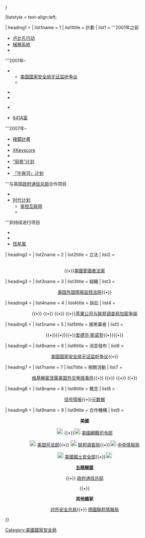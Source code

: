 {{Sidebar with collapsible lists
| float = {{{float|}}}
| name = NSA surveillance
| title = [[File:National Security Agency.svg|80px]]{{break}}[[美國國家安全局]]的[[大规模监控|監控活動]]
| image = [[File:Boundless Informant data collection.svg|200px]]
| caption = 全球NSA執行監視地圖
| expanded   = {{{expanded|{{{1|}}}}}} <!-- displays a specific list -->

|liststyle = text-align:left;

| heading1 = 
| list1name = 1
| list1title = 計劃
| list1 =
'''2001年之前
* [[克里普陀|卢比孔行动]]
* [[梯隊系統]]
* {{tsl|en|Main Core||“芯绳”数据库计划}}
'''2001年–
*{{tsl|en|President's Surveillance Program||總統監視計劃}}
**[[美国国家安全局无证监听争议]]  
**{{tsl|en|Terrorist Surveillance Program||恐怖分子監視計劃}}

*{{tsl|en|Turbulence (NSA)||“湍流”计划}}
*{{tsl|en|Pinwale||“条纹灯芯绒”系统}}{{Small|（数字网络智能检索）}}
*{{tsl|en|MAINWAY||“主干道”数据库}} {{Small|（监听全美通话录音）}}
*[[641A室]]
'''2007年–
*[[稜鏡計畫]]
*{{tsl|en|Boundless Informant||“无国界线人”系统}}{{Small|（公民大数据分析与数据可视化）}}
*[[XKeyscore]]{{Small|（监视外国互联网）}}
*{{tsl|en|Dropmire||“泥滴”计划}}{{Small|（监视驻美外交人员）}}
*[[Fairview|“丽景”计划]]{{Small|（监听外国通话录音）}}
*{{tsl|en|Surveillance Detection Unit||监视检测组}}
*[[Bullrun (NSA計畫)|「牛奔河」计划]]
'''与英国[[政府通信总部]]合作项目
*{{tsl|en|Interception Modernisation Programme||现代化监听计划（IMP）}}
*[[时代计划]]
**[[掌控互联网]]
**{{tsl|en|Global Telecoms Exploitation||全球电信漏洞利用计划}}
'''非持续进行项目
*{{tsl|en|Trailblazer Project||“开拓者”计划}}
*{{tsl|en|ThinThread||“细读”计划}}
*[[恒星风 (情报活动代号)|恆星風]]

| heading2 = 
| list2name = 2
| list2title = 立法
| list2 = 
<center>{{tsl|en|Protect America Act of 2007||2007年保護美國法案}}<br />{{tsl|en|Foreign Intelligence Surveillance Act of 1978 Amendments Act of 2008||2008年FISA修正法案}}{{•}}[[美國愛國者法案]]</center>

| heading3 = 
| list3name = 3
| list3title = 組織
| list3 = 
<center>[[美国外国情报监控法院]]{{•}}{{tsl|en|United States Senate Select Committee on Intelligence||參議院情報委員會}}</center>

| heading4 = 
| list4name = 4
| list4title = 訴訟
| list4 = <center>{{tsl|en|American Civil Liberties Union v. National Security Agency||美国公民自由联盟诉国安局案}}{{•}} {{tsl|en|Hepting v. AT&T||Hepting诉AT&T案}}{{•}} {{tsl|en|Jewel v. NSA||Jewel诉国安局案}}{{•}} {{tsl|en|Clapper v. Amnesty International||克拉珀诉大赦国际案}}{{•}}[[苹果公司与联邦调查局加密争端]]</center>

| heading5 = 
| list5name = 5
| list5title = 揭黑幕者
| list5 = <center>{{tsl|en|William Binney (U.S. intelligence official)||威廉·賓內}}{{•}}{{tsl|en|Thomas Andrews Drake||湯瑪斯·安德魯·德拉克}}{{•}}{{tsl|en|Mark Klein||馬克·克寧}}{{•}}[[爱德华·斯诺登]]{{•}}{{tsl|en|Thomas Tamm||湯瑪斯·譚}}{{•}}{{tsl|en|Russ Tice||羅斯·迪斯}}</center>

| heading6 =
| list6name = 6
| list6title = 消息發布
| list6 = <center>[[美国国家安全局无证监听争议]]{{•}} {{tsl|en|2013 mass surveillance scandal|2013年大规模监视丑闻}}</center>


| heading7 =
| list7name = 7
| list7title = 相關活動
| list7 = <center>[[维基解密泄露美国外交电报事件]]{{•}} {{tsl|en|2013 Department of Justice investigations of reporters|2013年司法部对记者的调查}}{{•}} {{tsl|en|Mail Isolation Control and Tracking|邮件拦截与追踪}}{{•}} {{tsl|en|Spying on United Nations leaders by United States diplomats|美国外交官对联合国领导人的间谍活动}}{{•}} {{tsl|en|Insider Threat Program|内部威胁计划}}</center>

| heading8 =
| list8name = 8
| list8title = 概念
| list8 = <center>[[信号情报]]{{•}}[[元数据]]</center>

| heading9 =
| list9name = 9
| list9title = 合作機構
| list9 = <center>'''美國'''</center> 
<center>[[File:US-CentralSecurityService-Seal.svg|20px|Central Security Service]] {{tsl|en|Central Security Service||CSS}}{{•}}[[File:2010-05-14-USCYBERCOM Logo.jpg|20px|United States Cyber Command]] [[美國網戰司令部]]</center>
<center>[[File:US-DeptOfJustice-Seal.svg|20px|Department of Justice]] [[美国司法部]]{{•}} [[File:US-FBI-ShadedSeal.svg|20px|Federal Bureau of Investigation]] [[联邦调查局]]{{•}}[[File:CIA.svg|20px|Central Intelligence Agency]] [[中央情报局]]</center>

<center> [[File:Seal of the United States Department of Homeland Security.svg|20px|Department of Homeland Security]] [[美國國土安全部]]{{•}}[[File:IAO-logo.png|20px|Information Awareness Office]] {{tsl|en|Information Awareness Office|信息宣传办公室}}</center>

<center>'''[[五眼聯盟]]'''</center>
<center>{{flagicon|Canada}} {{tsl|en|Communications Security Establishment Canada|加拿大通信安全局}}{{•}}{{flagicon|United Kingdom}} [[政府通信总部]]</center>
<center>{{flagicon|Australia}} {{tsl|en|Defence Signals Directorate|国防通讯处}}{{•}}{{flagicon|New Zealand}} {{tsl|en|Government Communications Security Bureau|政府通信安全局}}</center>

<center>'''其他國家'''</center>
<center>{{flagicon|France}} [[对外安全总局]]{{•}}{{flagicon|Germany}} [[德國聯邦情報局]]</center>

}}

[[Category:美國國家安全局]]